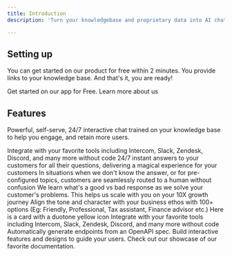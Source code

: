 ```yaml
---
title: Introduction
description: 'Turn your knowledgebase and proprietary data into AI chat.. in 2 minutes'

---
```


## Setting up

You can get started on our product for free within 2 minutes. You provide links to your knowledge base. And that's it, you are ready!

<CardGroup cols={2}>
  <Card
    title="Access Fini AI"
    icon="stars"
    href="https://app.usefini.com"
  >
    Get started on our app for Free.
  </Card>
  <Card
    title="Website"
    icon="lightbulb"
    href="https://askfini.com"
  >
    Learn more about us
  </Card>
</CardGroup>

## Features

Powerful, self-serve, 24/7 interactive chat trained on your knowledge base to help you engage, and retain more users.

<CardGroup cols={2}>
  <Card title="No code required" icon="lightbulb" iconType="duotone" color="#ea5a0c">
  Integrate with your favorite tools including Intercom, Slack, Zendesk, Discord, and many more without code
  </Card>
  <Card title="Deliver instant answers" icon="lightbulb" iconType="duotone" color="#0285c7">
  24/7 instant answers to your customers for all their questions, delivering a magical experience for your customers
  </Card>
  <Card title="Seamless human routing" icon="lightbulb" iconType="duotone" color="#16a34a">
  In situations when we don't know the answer, or for pre-configured topics, customers are seamlessly routed to a human without confusion
  </Card>
  <Card title="Learning with feedback" icon="lightbulb" iconType="duotone" color="#ca8b04">
  We learn what's a good vs bad response as we solve your customer's problems. This helps us scale with you on your 10X growth journey
  </Card>
  <Card title="Configure tone" icon="lightbulb" iconType="duotone" color="#ca8b04">
  Align the tone and character with your business ethos with 100+ options (Eg: Friendly, Professional, Tax assistant, Finance advisor etc.) 
  </Card>
</CardGroup>

<Card title="Colored Card" icon="lightbulb" iconType="duotone" color="#ca8b04">
  Here is a card with a duotone yellow icon
  </Card>



<CardGroup cols={2}>
  <Card
    title="No code required"
    icon="palette"
  >
    Integrate with your favorite tools including Intercom, Slack, Zendesk, Discord, and many more without code
  </Card>
  <Card
    title="Reference APIs"
    icon="code"
    href="https://mintlify.com/docs/api-playground/openapi"
  >
    Automatically generate endpoints from an OpenAPI spec.
  </Card>
  <Card
    title="Add Components"
    icon="screwdriver-wrench"
    href="https://mintlify.com/docs/components/accordion"
  >
    Build interactive features and designs to guide your users.
  </Card>
  <Card
    title="Get Inspiration"
    icon="stars"
    href="https://mintlify.com/showcase"
  >
    Check out our showcase of our favorite documentation.
  </Card>
</CardGroup>
